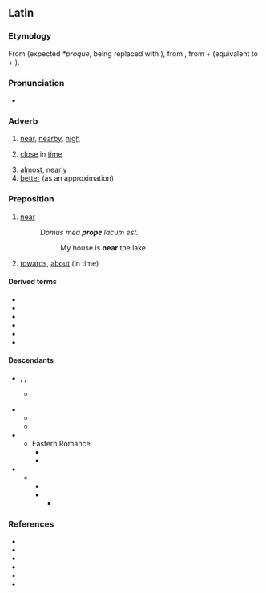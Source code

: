 ==Latin==

===Etymology===
From {{bor|la|osc|-}} (expected ''*proque'', {{m|la|-que}} being replaced with {{cog|osc|-𐌐𐌄}}), from {{der|la|ine-pro|*prokʷe}}, from {{m|ine-pro|*per-|*pro-}} + {{m|ine-pro|*-kʷe}} (equivalent to {{m|la|pro}} + {{m|la|-que}}).

===Pronunciation===
* {{la-IPA}}

===Adverb===
{{la-adv|prope|propius|proximē}}

# [[near]], [[nearby]], [[nigh]]
# {{lb|la|figuratively}} [[close]] in [[time]]
# [[almost]], [[nearly]]
# [[better]] (as an approximation)

===Preposition===
{{la-prep|accusative}}

# [[near]]
#: ''Domus mea '''prope''' lacum est.''
#:: My house is '''near''' the lake.
# {{lb|la|figuratively}} [[towards]], [[about]] (in time)

====Derived terms====
{{col-top|2}}
* {{l|la|propiō}}
* {{l|la|propior}}
* {{l|la|proximus}}
* {{l|la|propinquus}}
* {{l|la|propitius}}
* {{l|la|propter}}
{{col-bottom}}

====Descendants====
* {{desc|fro|prof}}, {{l|fro|pruf}}, {{l|fro|preu}}
** {{desc|nrf|promais que}} {{q|the first element "pro-" in "promais"}}
* {{desc|pro}}
** {{desc|ca|prop}}
** {{desc|oc|prèp}}
* {{desc|der=1|la|[[ad]] prope}}
** Eastern Romance:
*** {{desc|rup|aproapi|alts=1}}
*** {{desc|ro|aproape}}
* {{desc|der=1|VL.||propeānus}}
** {{desc|fro|prochain}}
*** {{desc|fr|prochain}}
*** {{desc|der=1|fro|proche}}
**** {{desc|fr|proche}}

===References===
* {{R:L&S}}
* {{R:Elementary Lewis}}
* {{R:du Cange}}
* {{R:Gaffiot}}
* {{R:M&A}}
* {{R:ine:IEW|vol=III|page=810}}